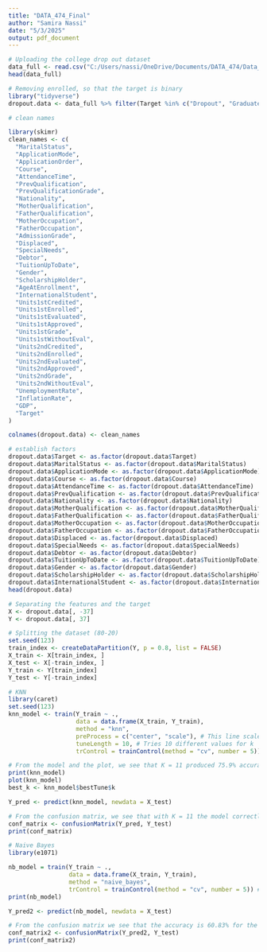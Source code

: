 ---
title: "DATA_474_Final"
author: "Samira Nassi"
date: "5/3/2025"
output: pdf_document
---
```{r}
# Uploading the college drop out dataset
data_full <- read.csv("C:/Users/nassi/OneDrive/Documents/DATA_474/Data_Folder/data.csv", sep = ";")
head(data_full)
```

```{r}
# Removing enrolled, so that the target is binary
library("tidyverse")
dropout.data <- data_full %>% filter(Target %in% c("Dropout", "Graduate"))
```

```{r}
# clean names

library(skimr)
clean_names <- c(
  "MaritalStatus",
  "ApplicationMode",
  "ApplicationOrder",
  "Course",
  "AttendanceTime", 
  "PrevQualification",
  "PrevQualificationGrade",
  "Nationality",
  "MotherQualification",
  "FatherQualification",
  "MotherOccupation",
  "FatherOccupation",
  "AdmissionGrade",
  "Displaced",
  "SpecialNeeds",
  "Debtor",
  "TuitionUpToDate",
  "Gender",
  "ScholarshipHolder",
  "AgeAtEnrollment",
  "InternationalStudent",
  "Units1stCredited",
  "Units1stEnrolled",
  "Units1stEvaluated",
  "Units1stApproved",
  "Units1stGrade",
  "Units1stWithoutEval",
  "Units2ndCredited",
  "Units2ndEnrolled",
  "Units2ndEvaluated",
  "Units2ndApproved",
  "Units2ndGrade",
  "Units2ndWithoutEval",
  "UnemploymentRate",
  "InflationRate",
  "GDP",
  "Target"
)

colnames(dropout.data) <- clean_names
```

```{r}
# establish factors
dropout.data$Target <- as.factor(dropout.data$Target)
dropout.data$MaritalStatus <- as.factor(dropout.data$MaritalStatus)
dropout.data$ApplicationMode <- as.factor(dropout.data$ApplicationMode)
dropout.data$Course <- as.factor(dropout.data$Course)
dropout.data$AttendanceTime <- as.factor(dropout.data$AttendanceTime)
dropout.data$PrevQualification <- as.factor(dropout.data$PrevQualification)
dropout.data$Nationality <- as.factor(dropout.data$Nationality)
dropout.data$MotherQualification <- as.factor(dropout.data$MotherQualification)
dropout.data$FatherQualification <- as.factor(dropout.data$FatherQualification)
dropout.data$MotherOccupation <- as.factor(dropout.data$MotherOccupation)
dropout.data$FatherOccupation <- as.factor(dropout.data$FatherOccupation)
dropout.data$Displaced <- as.factor(dropout.data$Displaced)
dropout.data$SpecialNeeds <- as.factor(dropout.data$SpecialNeeds)
dropout.data$Debtor <- as.factor(dropout.data$Debtor)
dropout.data$TuitionUpToDate <- as.factor(dropout.data$TuitionUpToDate)
dropout.data$Gender <- as.factor(dropout.data$Gender)
dropout.data$ScholarshipHolder <- as.factor(dropout.data$ScholarshipHolder)
dropout.data$InternationalStudent <- as.factor(dropout.data$InternationalStudent)
head(dropout.data)
```

```{r}
# Separating the features and the target
X <- dropout.data[, -37]
Y <- dropout.data[, 37]

# Splitting the dataset (80-20)
set.seed(123)
train_index <- createDataPartition(Y, p = 0.8, list = FALSE)
X_train <- X[train_index, ]
X_test <- X[-train_index, ]
Y_train <- Y[train_index]
Y_test <- Y[-train_index]
```

```{r}
# KNN
library(caret)
set.seed(123)
knn_model <- train(Y_train ~ .,
                   data = data.frame(X_train, Y_train),
                   method = "knn",
                   preProcess = c("center", "scale"), # This line scales my features
                   tuneLength = 10, # Tries 10 different values for k
                   trControl = trainControl(method = "cv", number = 5)) # Chose 5 fold cross validation because it is a good balance between bias and variance

# From the model and the plot, we see that K = 11 produced 75.9% accuracy for the training dataset
print(knn_model)
plot(knn_model)
best_k <- knn_model$bestTune$k

Y_pred <- predict(knn_model, newdata = X_test)

# From the confusion matrix, we see that with K = 11 the model correctly predicts 78.62% of the target variable in the test dataset
conf_matrix <- confusionMatrix(Y_pred, Y_test)
print(conf_matrix)
```

```{r}
# Naive Bayes
library(e1071)

nb_model = train(Y_train ~ .,
                 data = data.frame(X_train, Y_train),
                 method = "naive_bayes",
                 trControl = trainControl(method = "cv", number = 5)) # Chose 5 fold cross validation because it is a good balance between bias and variance
print(nb_model)

Y_pred2 <- predict(nb_model, newdata = X_test)

# From the confusion matrix we see that the accuracy is 60.83% for the test dataset
conf_matrix2 <- confusionMatrix(Y_pred2, Y_test)
print(conf_matrix2)
```


